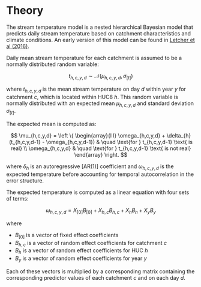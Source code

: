 # Theory {#theory}

The stream temperature model is a nested hierarchical Bayesian model that predicts daily stream temperature based on catchment characteristics and climate conditions. An early version of this model can be found in [Letcher et al (2016)](https://peerj.com/articles/1727/).

Daily mean stream temperature for each catchment is assumed to be a normally distributed random variable:

$$t_{h,c,y,d} \sim \mathcal{N}(\mu_{h,c,y,d},\sigma_{[t]})$$

where $t_{h,c,y,d}$ is the mean stream temperature on day $d$ within year $y$ for catchment $c$, which is located within HUC8 $h$. This random variable is normally distributed with an expected mean $\mu_{h,c,y,d}$ and standard deviation $\sigma_{[t]}$.

The expected mean is computed as:

$$
\mu_{h,c,y,d} = \left \{ \begin{array}{l l}
  \omega_{h,c,y,d} + \delta_{h}(t_{h,c,y,d-1} - \omega_{h,c,y,d-1}) & \quad \text{for } t_{h,c,y,d-1} \text{ is real} \\
  \omega_{h,c,y,d} & \quad \text{for } t_{h,c,y,d-1} \text{ is not real}
  \end{array} \right.
$$

where $\delta_h$ is an autoregressive [AR(1)] coefficient and $\omega_{h,c,y,d}$ is the expected temperature before accounting for temporal autocorrelation in the error structure.

The expected temperature is computed as a linear equation with four sets of terms:

$$\omega_{h,c,y,d} = X_{[0]} B_{[0]} + X_{h,c} B_{h,c} + X_{h} B_{h} + X_{y} B_{y}$$

where

- $B_{[0]}$ is a vector of fixed effect coefficients
- $B_{h,c}$ is a vector of random effect coefficients for catchment $c$
- $B_{h}$ is a vector of random effect coefficients for HUC $h$
- $B_{y}$ is a vector of random effect coefficients for year $y$

Each of these vectors is multiplied by a corresponding matrix containing the corresponding predictor values of each catchment $c$ and on each day $d$.




